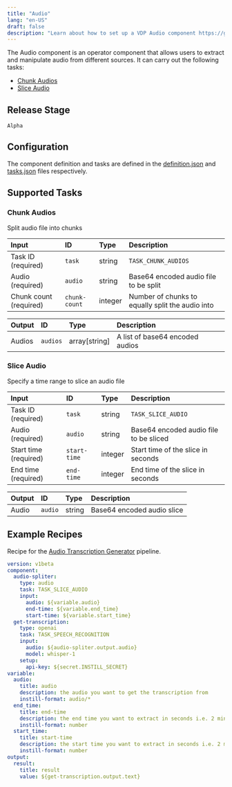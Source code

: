 ```yaml
---
title: "Audio"
lang: "en-US"
draft: false
description: "Learn about how to set up a VDP Audio component https://github.com/instill-ai/instill-core"
---
```


The Audio component is an operator component that allows users to extract and manipulate audio from different sources.
It can carry out the following tasks:
- [Chunk Audios](#chunk-audios)
- [Slice Audio](#slice-audio)

## Release Stage

`Alpha`

## Configuration

The component definition and tasks are defined in the [definition.json](https://github.com/instill-ai/component/blob/main/operator/audio/v0/config/definition.json) and [tasks.json](https://github.com/instill-ai/component/blob/main/operator/audio/v0/config/tasks.json) files respectively.



## Supported Tasks

### Chunk Audios

Split audio file into chunks

| Input | ID | Type | Description |
| :--- | :--- | :--- | :--- |
| Task ID (required) | `task` | string | `TASK_CHUNK_AUDIOS` |
| Audio (required) | `audio` | string | Base64 encoded audio file to be split |
| Chunk count (required) | `chunk-count` | integer | Number of chunks to equally split the audio into |





| Output | ID | Type | Description |
| :--- | :--- | :--- | :--- |
| Audios | `audios` | array[string] | A list of base64 encoded audios |

### Slice Audio

Specify a time range to slice an audio file

| Input | ID | Type | Description |
| :--- | :--- | :--- | :--- |
| Task ID (required) | `task` | string | `TASK_SLICE_AUDIO` |
| Audio (required) | `audio` | string | Base64 encoded audio file to be sliced |
| Start time (required) | `start-time` | integer | Start time of the slice in seconds |
| End time (required) | `end-time` | integer | End time of the slice in seconds |





| Output | ID | Type | Description |
| :--- | :--- | :--- | :--- |
| Audio | `audio` | string | Base64 encoded audio slice |
## Example Recipes

Recipe for the [Audio Transcription Generator](https://instill.tech/instill-ai/pipelines/audio-transcription/playground) pipeline.

```yaml
version: v1beta
component:
  audio-spliter:
    type: audio
    task: TASK_SLICE_AUDIO
    input:
      audio: ${variable.audio}
      end-time: ${variable.end_time}
      start-time: ${variable.start_time}
  get-transcription:
    type: openai
    task: TASK_SPEECH_RECOGNITION
    input:
      audio: ${audio-spliter.output.audio}
      model: whisper-1
    setup:
      api-key: ${secret.INSTILL_SECRET}
variable:
  audio:
    title: audio
    description: the audio you want to get the transcription from
    instill-format: audio/*
  end_time:
    title: end-time
    description: the end time you want to extract in seconds i.e. 2 mins is 120 seconds
    instill-format: number
  start_time:
    title: start-time
    description: the start time you want to extract in seconds i.e. 2 mins is 120 seconds
    instill-format: number
output:
  result:
    title: result
    value: ${get-transcription.output.text}
```
